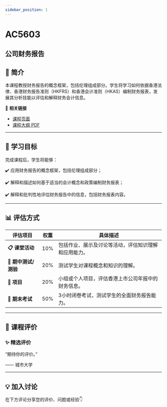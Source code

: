 ```yaml
---
sidebar_position: 1
---
```


# AC5603
## 公司财务报告

## **📘 简介**
本课程教授财务报告的概念框架，包括伦理组成部分。学生将学习如何依据香港法律、香港财务报告准则（HKFRS）和香港会计准则（HKAS）编制财务报表，发展其分析技能以评估和解释财务会计信息。

🔗 **相关链接**
- [课程页面](https://www.cityu.edu.hk/catalogue/pg/202425/course/AC5603.htm)
- [课程大纲 PDF](https://www.cityu.edu.hk/catalogue/pg/202425/course/AC5603.pdf)

---

## **🎯 学习目标**

完成课程后，学生将能够：


✔️ 应用财务报告的概念框架，包括伦理组成部分；

✔️ 解释和描述如何基于适当的会计概念和政策编制财务报表；

✔️ 解释和批判性地评估财务报告中的信息，包括财务报表内容。

---

## **📊 评估方式**

| **评估项目**               | **权重** | **具体描述**                                                                                     |
|---------------------------|---------|-----------------------------------------------------------------------------------------------|
| **📋 课堂活动**             | 10%     | 包括作业、展示及讨论等活动，评估知识理解和应用能力。                                             |
| **📝 期中测试/测验**         | 20%     | 测试学生对课程概念和知识的理解。                                                                |
| **📄 项目**                | 20%     | 小组或个人项目，评估香港上市公司年报中的财务信息。                                               |
| **🎤 期末考试**             | 50%     | 3小时闭卷考试，测试学生的全面财务报告能力。                                                     |

---

## **💬 课程评价**

### ✨ **精选评价**
<div className={commentStyles.commentBox}>
    <p className={commentStyles.commentText}>
        “期待你的评价。”
    </p>
    <p className={commentStyles.commentAuthor}>—— 城市大学</p>
</div>

---

## **💡 加入讨论**

在下方评论分享您的评价、问题或经验👇
<Utterances />